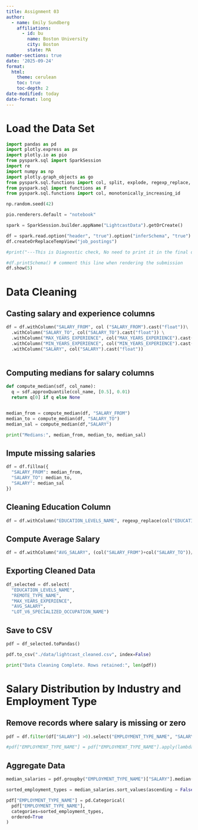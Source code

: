 ```yaml
---
title: Assignment 03
author:
  - name: Emily Sundberg
    affiliations:
      - id: bu
        name: Boston University
        city: Boston
        state: MA
number-sections: true
date: '2025-09-24'
format:
  html:
    theme: cerulean
    toc: true
    toc-depth: 2
date-modified: today
date-format: long
---
```


# Load the Data Set

```python
import pandas as pd
import plotly.express as px
import plotly.io as pio
from pyspark.sql import SparkSession
import re
import numpy as np
import plotly.graph_objects as go
from pyspark.sql.functions import col, split, explode, regexp_replace, transform, when
from pyspark.sql import functions as F
from pyspark.sql.functions import col, monotonically_increasing_id

np.random.seed(42)

pio.renderers.default = "notebook"

spark = SparkSession.builder.appName("LightcastData").getOrCreate()

df = spark.read.option("header", "true").option("inferSchema", "true").option("multiLine","true").option("escape", "\"").csv("/home/ubuntu/assignment-03-emily-sundberg-1/data/lightcast_job_postings.csv")
df.createOrReplaceTempView("job_postings")

#print("---This is Diagnostic check, No need to print it in the final doc---")

#df.printSchema() # comment this line when rendering the submission
df.show(5)

```

# Data Cleaning

## Casting salary and experience columns
```python

df = df.withColumn("SALARY_FROM", col ("SALARY_FROM").cast("float"))\
  .withColumn("SALARY_TO", col("SALARY_TO").cast("float")) \
  .withColumn("MAX_YEARS_EXPERIENCE", col("MAX_YEARS_EXPERIENCE").cast("float"))\
  .withColumn("MIN_YEARS_EXPERIENCE", col("MIN_YEARS_EXPERIENCE").cast("float"))\
  .withColumn("SALARY", col("SALARY").cast("float"))
  

```

## Computing medians for salary columns
```python
def compute_median(sdf, col_name):
  q = sdf.approxQuantile(col_name, [0.5], 0.01)
  return q[0] if q else None


median_from = compute_median(df, "SALARY_FROM")
median_to = compute_median(df, "SALARY_TO")
median_sal = compute_median(df,"SALARY")

print("Medians:", median_from, median_to, median_sal)

```
## Impute missing salaries

```python
df = df.fillna({
  "SALARY_FROM": median_from,
  "SALARY_TO": median_to,
  "SALARY": median_sal
})
```

## Cleaning Education Column

```python
df = df.withColumn("EDUCATION_LEVELS_NAME", regexp_replace(col("EDUCATION_LEVELS_NAME"), "[\n\r]", ""))

```

## Compute Average Salary

```python
df = df.withColumn("AVG_SALARY", (col("SALARY_FROM")+col("SALARY_TO"))/2)
```


## Exporting Cleaned Data

```python
df_selected = df.select(
  "EDUCATION_LEVELS_NAME",
  "REMOTE_TYPE_NAME",
  "MAX_YEARS_EXPERIENCE",
  "AVG_SALARY",
  "LOT_V6_SPECIALIZED_OCCUPATION_NAME")

```

## Save to CSV

```python
pdf = df_selected.toPandas()

pdf.to_csv("./data/lightcast_cleaned.csv", index=False)

print("Data Cleaning Complete. Rows retained:", len(pdf))
```

# Salary Distribution by Industry and Employment Type

## Remove records where salary is missing or zero

```python
pdf = df.filter(df["SALARY"] >0).select("EMPLOYMENT_TYPE_NAME", "SALARY").toPandas()

#pdf["EMPLOYMENT_TYPE_NAME"] = pdf["EMPLOYMENT_TYPE_NAME"].apply(lambda x: re.sub(r"[^\x00-\x7F]+","",x))
```

## Aggregate Data

```python

median_salaries = pdf.groupby("EMPLOYMENT_TYPE_NAME")["SALARY"].median()

sorted_employment_types = median_salaries.sort_values(ascending = False).index

pdf["EMPLOYMENT_TYPE_NAME"] = pd.Categorical(
  pdf["EMPLOYMENT_TYPE_NAME"],
  categories=sorted_employment_types,
  ordered=True
)

```




